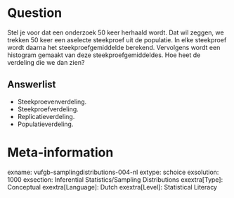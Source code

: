 Question
========
Stel je voor dat een onderzoek 50 keer herhaald wordt. Dat wil zeggen, we trekken 50 keer een aselecte steekproef uit de populatie. In elke steekproef wordt daarna het steekproefgemiddelde berekend. Vervolgens wordt een histogram gemaakt van deze steekproefgemiddeldes. Hoe heet de verdeling die we dan zien?

Answerlist
----------
* Steekproevenverdeling.
* Steekproefverdeling.
* Replicatieverdeling.
* Populatieverdeling.

Meta-information
================
exname: vufgb-samplingdistributions-004-nl
extype: schoice
exsolution: 1000
exsection: Inferential Statistics/Sampling Distributions
exextra[Type]: Conceptual
exextra[Language]: Dutch
exextra[Level]: Statistical Literacy
